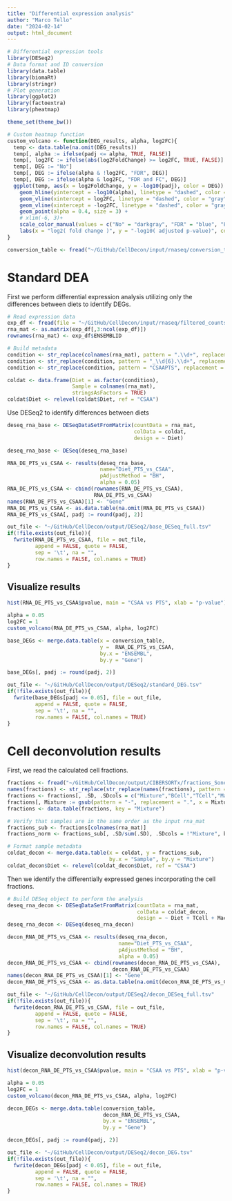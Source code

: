 ```yaml
---
title: "Differential expression analysis"
author: "Marco Tello"
date: "2024-02-14"
output: html_document
---
```


```r
# Differential expression tools
library(DESeq2)
# Data format and ID conversion
library(data.table)
library(biomaRt)
library(stringr)
# Plot generation 
library(ggplot2)
library(factoextra)
library(pheatmap)

theme_set(theme_bw())
```


```r
# Custom heatmap function
custom_volcano <- function(DEG_results, alpha, log2FC){
  temp <- data.table(na.omit(DEG_results))
  temp[, alpha := ifelse(padj <= alpha, TRUE, FALSE)]
  temp[, log2FC := ifelse(abs(log2FoldChange) >= log2FC, TRUE, FALSE)]
  temp[, DEG := "No"]
  temp[, DEG := ifelse(alpha & !log2FC, "FDR", DEG)]
  temp[, DEG := ifelse(alpha & log2FC, "FDR and FC", DEG)]
  ggplot(temp, aes(x = log2FoldChange, y = -log10(padj), color = DEG)) +
    geom_hline(yintercept = -log10(alpha), linetype = "dashed", color = "gray") +
    geom_vline(xintercept = log2FC, linetype = "dashed", color = "gray") +
    geom_vline(xintercept = -log2FC, linetype = "dashed", color = "gray") +
    geom_point(alpha = 0.4, size = 3) +
    # xlim(-6, 3)+
    scale_color_manual(values = c("No" = "darkgray", "FDR" = "blue", "FDR and FC" = "red")) +
    labs(x = "log2( fold change )", y = "-log10( adjusted p-value)", color = "DEG status")
}

```


```r
conversion_table <- fread("~/GitHub/CellDecon/input/rnaseq/conversion_table.tsv")

```



# Standard DEA

First we perform differential expression analysis utilizing only the differences between diets to identify DEGs. 

```r

# Read expression data
exp_df <- fread(file = "~/GitHub/CellDecon/input/rnaseq/filtered_counts.tsv")
rna_mat <- as.matrix(exp_df[,3:ncol(exp_df)])
rownames(rna_mat) <- exp_df$ENSEMBLID

# Build metadata
condition <- str_replace(colnames(rna_mat), pattern = ".\\d+", replacement = "") 
condition <- str_replace(condition, pattern = "_\\d{6}.\\d+", replacement = "") 
condition <- str_replace(condition, pattern = "CSAAPTS", replacement = "PTS") 

coldat <- data.frame(Diet = as.factor(condition),
                     Sample = colnames(rna_mat), 
                     stringsAsFactors = TRUE)
coldat$Diet <- relevel(coldat$Diet, ref = "CSAA")

```


Use DESeq2 to identify differences between diets 

```r
deseq_rna_base <- DESeqDataSetFromMatrix(countData = rna_mat,
                                         colData = coldat,
                                         design = ~ Diet)

deseq_rna_base <- DESeq(deseq_rna_base)

RNA_DE_PTS_vs_CSAA <- results(deseq_rna_base, 
                              name="Diet_PTS_vs_CSAA",
                              pAdjustMethod = "BH", 
                              alpha = 0.05)
RNA_DE_PTS_vs_CSAA <- cbind(rownames(RNA_DE_PTS_vs_CSAA),
                            RNA_DE_PTS_vs_CSAA)
names(RNA_DE_PTS_vs_CSAA)[1] <- "Gene"
RNA_DE_PTS_vs_CSAA <- as.data.table(na.omit(RNA_DE_PTS_vs_CSAA))
RNA_DE_PTS_vs_CSAA[, padj := round(padj, 2)]

out_file <- "~/GitHub/CellDecon/output/DESeq2/base_DESeq_full.tsv"
if(!file.exists(out_file)){
  fwrite(RNA_DE_PTS_vs_CSAA, file = out_file, 
         append = FALSE, quote = FALSE, 
         sep = '\t', na = "",
         row.names = FALSE, col.names = TRUE)
}
```

## Visualize results

```r
hist(RNA_DE_PTS_vs_CSAA$pvalue, main = "CSAA vs PTS", xlab = "p-value")

alpha = 0.05
log2FC = 1
custom_volcano(RNA_DE_PTS_vs_CSAA, alpha, log2FC)

```

```r

base_DEGs <- merge.data.table(x = conversion_table,
                              y =  RNA_DE_PTS_vs_CSAA, 
                              by.x = "ENSEMBL", 
                              by.y = "Gene")

base_DEGs[, padj := round(padj, 2)]

out_file <- "~/GitHub/CellDecon/output/DESeq2/standard_DEG.tsv"
if(!file.exists(out_file)){
  fwrite(base_DEGs[padj <= 0.05], file = out_file, 
         append = FALSE, quote = FALSE, 
         sep = '\t', na = "",
         row.names = FALSE, col.names = TRUE)
}

```



# Cell deconvolution results


First, we read the calculated cell fractions. 

```r

fractions <- fread("~/GitHub/CellDecon/output/CIBERSORTx/fractions_Sone2one_Mone2one_newExp.txt")
names(fractions) <- str_replace(str_replace(names(fractions), pattern = " Lineage", replacement = ""),pattern = " ", replacement = "")
fractions <- fractions[, .SD, .SDcols = c("Mixture","BCell","TCell","Macrophage","Neutrophil")]
fractions[, Mixture := gsub(pattern = "-", replacement = ".", x = Mixture)]
fractions <- data.table(fractions, key = "Mixture")

# Verify that samples are in the same order as the input rna_mat
fractions_sub <- fractions[colnames(rna_mat)]
fractions_norm <- fractions_sub[, .SD/sum(.SD), .SDcols = !"Mixture", by = Mixture]

# Format sample metadata 
coldat_decon <- merge.data.table(x = coldat, y = fractions_sub, 
                                 by.x = "Sample", by.y = "Mixture")
coldat_decon$Diet <- relevel(coldat_decon$Diet, ref = "CSAA")
```

Then we identify the differentially expressed genes incorporating the cell fractions. 

```r
# Build DESeq object to perform the analysis
deseq_rna_decon <- DESeqDataSetFromMatrix(countData = rna_mat,
                                          colData = coldat_decon,
                                          design = ~ Diet + TCell + Macrophage + BCell )
deseq_rna_decon <- DESeq(deseq_rna_decon)

decon_RNA_DE_PTS_vs_CSAA <- results(deseq_rna_decon, 
                                    name="Diet_PTS_vs_CSAA",
                                    pAdjustMethod = "BH", 
                                    alpha = 0.05)
decon_RNA_DE_PTS_vs_CSAA <- cbind(rownames(decon_RNA_DE_PTS_vs_CSAA),
                                  decon_RNA_DE_PTS_vs_CSAA)
names(decon_RNA_DE_PTS_vs_CSAA)[1] <- "Gene"
decon_RNA_DE_PTS_vs_CSAA <- as.data.table(na.omit(decon_RNA_DE_PTS_vs_CSAA))

out_file <- "~/GitHub/CellDecon/output/DESeq2/decon_DESeq_full.tsv"
if(!file.exists(out_file)){
  fwrite(decon_RNA_DE_PTS_vs_CSAA, file = out_file, 
         append = FALSE, quote = FALSE, 
         sep = '\t', na = "",
         row.names = FALSE, col.names = TRUE)
}

```


## Visualize deconvolution results 

```r
hist(decon_RNA_DE_PTS_vs_CSAA$pvalue, main = "CSAA vs PTS", xlab = "p-value")

alpha = 0.05
log2FC = 1
custom_volcano(decon_RNA_DE_PTS_vs_CSAA, alpha, log2FC)
```

```r
decon_DEGs <- merge.data.table(conversion_table, 
                               decon_RNA_DE_PTS_vs_CSAA, 
                               by.x = "ENSEMBL", 
                               by.y = "Gene")

decon_DEGs[, padj := round(padj, 2)]

out_file <- "~/GitHub/CellDecon/output/DESeq2/decon_DEG.tsv"
if(!file.exists(out_file)){
  fwrite(decon_DEGs[padj < 0.05], file = out_file, 
         append = FALSE, quote = FALSE, 
         sep = '\t', na = "",
         row.names = FALSE, col.names = TRUE)
}

```








